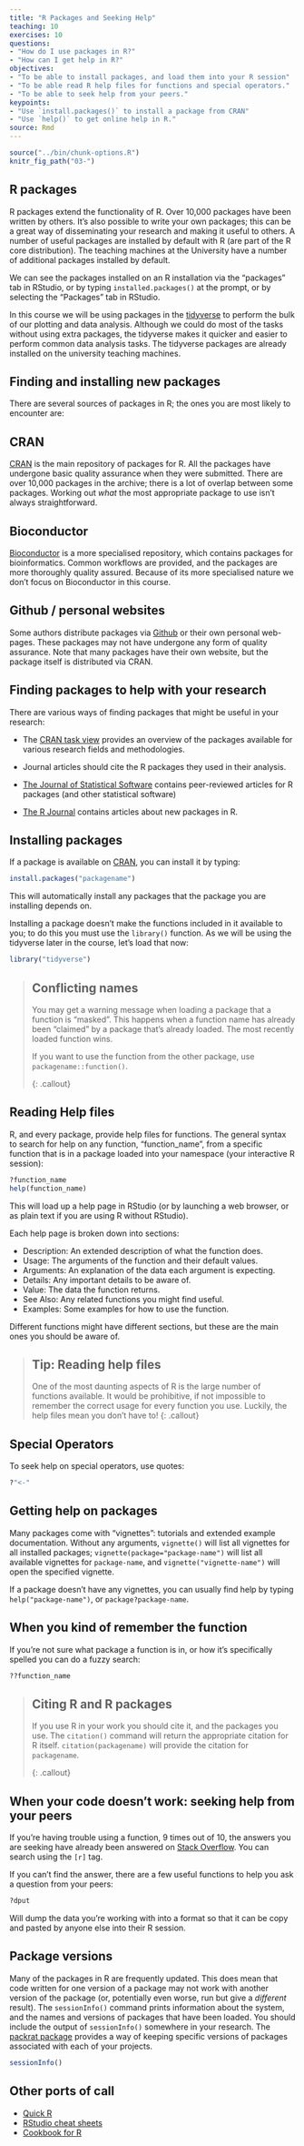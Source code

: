 ```yaml
---
title: "R Packages and Seeking Help"
teaching: 10
exercises: 10
questions:
- "How do I use packages in R?"
- "How can I get help in R?"
objectives:
- "To be able to install packages, and load them into your R session"
- "To be able read R help files for functions and special operators."
- "To be able to seek help from your peers."
keypoints:
- "Use `install.packages()` to install a package from CRAN"
- "Use `help()` to get online help in R."
source: Rmd
---
```


```r
source("../bin/chunk-options.R")
knitr_fig_path("03-")
```

## R packages

R packages extend the functionality of R.  Over 10,000 packages have been written by others. It's also possible to write your own packages; this can be a great way of disseminating your research and making it useful to others.  A number of useful packages are installed by default with R (are part of the R core distribution). The teaching machines at the University have a number of additional packages installed by default.

We can see the packages installed on an R installation via the "packages" tab in RStudio, or by typing `installed.packages()` at the prompt, or by selecting the "Packages" tab in RStudio.

In this course we will be using packages in the  [tidyverse](https://www.tidyverse.org) to perform the bulk of our plotting and data analysis.   Although we could do most of the tasks without using extra packages, the tidyverse makes it quicker and easier to perform common data analysis tasks.  The tidyverse packages are already installed on the university teaching machines.

## Finding and installing new packages

There are several sources of packages in R; the ones you are most likely to encounter are:

## CRAN

[CRAN](https://cran.r-project.org) is the main repository of packages for R.  All the packages have undergone basic quality assurance when they were submitted.  There are over 10,000 packages in the archive; there is a lot of overlap between some packages.  Working out _what_ the most appropriate package to use isn't always straightforward.   

## Bioconductor

[Bioconductor](https://www.bioconductor.org/) is a more specialised repository, which contains packages for bioinformatics.  Common workflows are provided, and the packages are more thoroughly quality assured.   Because of its more specialised nature we don't focus on Bioconductor in this course.

## Github / personal websites

Some authors distribute packages via [Github](https://www.github.com) or their own personal web-pages.  These packages may not have undergone any form of quality assurance.   Note that many packages have their own website, but the package itself is distributed via CRAN. 

## Finding packages to help with your research

There are various ways of finding packages that might be useful in your research:

* The [CRAN task view](https://cran.r-project.org/web/views/) provides an overview of the packages available for various research fields and methodologies.   

* Journal articles should cite the R packages they used in their analysis. 

* [The Journal of Statistical Software](https://www.jstatsoft.org/index) contains peer-reviewed articles for R packages (and other statistical software)

* [The R Journal](https://journal.r-project.org/) contains articles about new packages in R.

## Installing packages

If a package is available on [CRAN](https://cran.r-project.org), you can install it by typing:

```r
install.packages("packagename")
```

This will automatically install any packages that the package you are installing depends on.

Installing a package doesn't make the functions included in it available to you; to do this you must use the `library()` function.  As we will be using the tidyverse later in the course, let's load that now:

```r
library("tidyverse")
```

> ## Conflicting names
>
> You may get a warning message when loading a package that a function is "masked".  This
> happens when a function name has already been "claimed" by a package that's already 
> loaded.  The most recently loaded function wins. 
> 
> If you want to use the function from the other package, use `packagename::function()`.
> 
{: .callout}


## Reading Help files

R, and every package, provide help files for functions. The general syntax to search for help on any
function, "function_name", from a specific function that is in a package loaded into your
namespace (your interactive R session):

```r
?function_name
help(function_name)
```

This will load up a help page in RStudio (or by launching a web browser, or  as plain text if you are using R without RStudio).

Each help page is broken down into sections:

 - Description: An extended description of what the function does.
 - Usage: The arguments of the function and their default values.
 - Arguments: An explanation of the data each argument is expecting.
 - Details: Any important details to be aware of.
 - Value: The data the function returns.
 - See Also: Any related functions you might find useful.
 - Examples: Some examples for how to use the function.

Different functions might have different sections, but these are the main ones you should be aware of.

> ## Tip: Reading help files
>
> One of the most daunting aspects of R is the large number of functions
> available. It would be prohibitive, if not impossible to remember the
> correct usage for every function you use. Luckily, the help files
> mean you don't have to!
{: .callout}

## Special Operators

To seek help on special operators, use quotes:

```r
?"<-"
```

## Getting help on packages

Many packages come with "vignettes": tutorials and extended example documentation.
Without any arguments, `vignette()` will list all vignettes for all installed packages;
`vignette(package="package-name")` will list all available vignettes for
`package-name`, and `vignette("vignette-name")` will open the specified vignette.

If a package doesn't have any vignettes, you can usually find help by typing
`help("package-name")`, or `package?package-name`.

## When you kind of remember the function

If you're not sure what package a function is in, or how it's specifically spelled you can do a fuzzy search:

```r
??function_name
```


> ## Citing R and R packages
> If you use R in your work you should cite it, and the packages you use. The `citation()` command will return the appropriate citation for R itself.  `citation(packagename)` will provide the citation for `packagename`. 
>
{: .callout}

## When your code doesn't work: seeking help from your peers

If you're having trouble using a function, 9 times out of 10,
the answers you are seeking have already been answered on
[Stack Overflow](http://stackoverflow.com/). You can search using
the `[r]` tag.

If you can't find the answer, there are a few useful functions to
help you ask a question from your peers:

```r
?dput
```

Will dump the data you're working with into a format so that it can
be copy and pasted by anyone else into their R session.


## Package versions

Many of the packages in R are frequently updated.  This does mean that code written for one version of a package may not work with another version of the package (or, potentially even worse, run but give a _different_ result).  The `sessionInfo()` command prints information about the system, and the names and versions of packages that have been loaded.  You should include the output of `sessionInfo()` somewhere in your research.  The [packrat package](https://rstudio.github.io/packrat/) provides a way of keeping specific versions of packages associated with each of your projects. 



```r
sessionInfo()
```


## Other ports of call

* [Quick R](http://www.statmethods.net/)
* [RStudio cheat sheets](http://www.rstudio.com/resources/cheatsheets/)
* [Cookbook for R](http://www.cookbook-r.com/)
